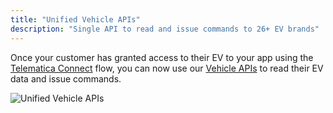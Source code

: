 ```yaml
---
title: "Unified Vehicle APIs"
description: "Single API to read and issue commands to 26+ EV brands"
---
```


Once your customer has granted access to their EV to your app using the [Telematica Connect](/welcome/connect-ui) flow, you can now use our [Vehicle APIs](/reference/vehicledatacontroller_getsoc) to read their EV data and issue commands.

![Unified Vehicle APIs](/images/reference/hero.svg "Group 57image10.svg")
